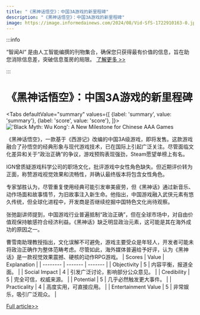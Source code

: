 ```yaml
---
title: "《黑神话悟空》：中国3A游戏的新里程碑"
description: "《黑神话悟空》：中国3A游戏的新里程碑"
image: https://image.informedainews.com/2024/08/Vid-SfS-1722910163-0.jpg
---
```



:::info

“智闻AI“ 是由人工智能编撰的刊物集合，确保您只获得最有价值的信息，旨在助您消除信息差，突破信息茧房的局限。  [了解更多 >>](/)

:::

# 《黑神话悟空》：中国3A游戏的新里程碑


<Tabs
	defaultValue="summary"
	values={[
	{label: 'summary', value: 'summary'},
	{label: 'score', value: 'score'},
]}>
<TabItem value="summary">
<img
  src="https://image.informedainews.com/2024/08/Vid-SfS-1722910163-0.jpg"
  alt="'Black Myth: Wu Kong': A New Milestone for Chinese AAA Games"
/>



《黑神话悟空》，一款基于《西游记》改编的中国3A级游戏，即将发售。这款游戏融合了孙悟空的经典形象与现代游戏技术，已在国际上引起广泛关注。尽管面临文化差异和关于“政治正确”的争议，游戏预购表现强劲，Steam愿望单榜上有名。

IGN曾质疑游戏科学公司的职场文化，批评游戏中女性角色缺失。但近期评价转为正面，称赞游戏视觉效果和流畅性，并确认最终版本将包含女性角色。

专家邹胜认为，尽管重复使用经典可能引发审美疲劳，但《黑神话》通过新音乐、动作场面和故事情节，为旧故事注入新生命。他指出，中国游戏融入武侠元素有悠久传统，但全球化进程中，开发商是否继续挖掘中国特色文化尚待观察。

张弛副讲师提到，中国游戏行业普遍抵制“政治正确”，但在全球市场中，对自由价值观保持敏感符合经济利益。《黑神话》缺乏明显政治元素，这可能是其在海外成功的原因之一。

曹雪南助理教授指出，文化误解不可避免，游戏主要受众是年轻人，开发者可能未将政治正确作为整体范畴考虑。尽管如此，海外媒体普遍给予好评，认为《黑神话》是一款视觉效果震撼、硬核的动作RPG游戏。
</TabItem>
<TabItem value="score">
	| Scores     | Value   | Explanation |
	| -------- | ------- | ------- |
	| Objectivity  | 5    | 内容平衡，报道全面。    |
	| Social Impact | 4     | 引发广泛讨论，影响部分公众意见。    |
	| Credibility    | 5    | 完全可信，权威来源。    |
	| Potential    | 5    | 几乎必然触发更大事件。    |
	| Practicality    | 4    | 高度实用，可直接应用。    |
	| Entertainment Value    | 5    | 非常娱乐，吸引广泛观众。    |
</TabItem>
</Tabs>

[Full article>>](https://www.cnbeta.com.tw/articles/game/1441112.htm)
